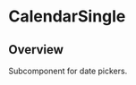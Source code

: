 
<Meta of={CalendarSingleStories} />

# CalendarSingle

<ResourceLinks
  sourceCode="https://github.com/cultureamp/kaizen-design-system/tree/main/packages/components/src/Calendar/CalendarSingle"
  figma="https://www.figma.com/file/eZKEE5kXbEMY3lx84oz8iN/%F0%9F%92%9C-UI-Kit%3A-Heart?type=design&node-id=10458%3A45652&mode=design&t=WD0ZquIVDw92Hu2N-1"
  designGuidelines="https://cultureamp.atlassian.net/wiki/spaces/DesignSystem/pages/3082061174/Date+Picker"
  className="!mb-8"
/>

<KAIOInstallation exportNames="CalendarSingle" />

## Overview

Subcomponent for date pickers.

<Canvas of={CalendarSingleStories.Playground} />
<Controls of={CalendarSingleStories.Playground} />
